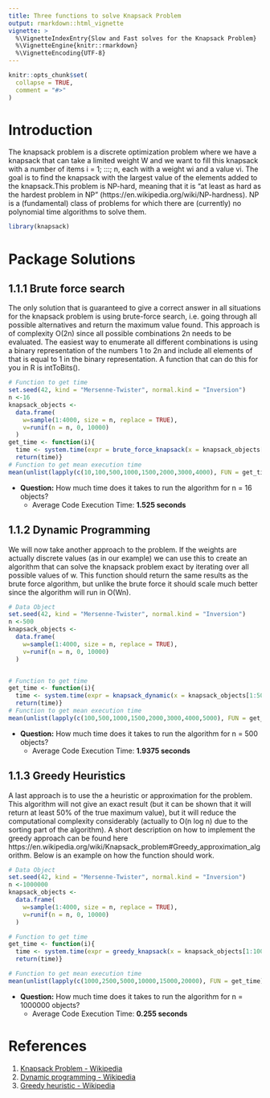 ```yaml
---
title: Three functions to solve Knapsack Problem
output: rmarkdown::html_vignette
vignette: >
  %\VignetteIndexEntry{Slow and Fast solves for the Knapsack Problem}
  %\VignetteEngine{knitr::rmarkdown}
  %\VignetteEncoding{UTF-8}
---
```


```r
knitr::opts_chunk$set(
  collapse = TRUE,
  comment = "#>"
)
```
# Introduction
The knapsack problem is a discrete optimization problem where we have a knapsack that can take a limited weight W and we want to fill this knapsack with a number of items i = 1; :::; n, each with a weight wi and a value vi. The goal is to find the knapsack with the largest value of the elements added to the knapsack.This problem is NP-hard, meaning that it is "at least as hard as the hardest problem in NP"
(https://en.wikipedia.org/wiki/NP-hardness). NP is a (fundamental) class of problems for which there are (currently) no polynomial time algorithms to solve them.

```r
library(knapsack)
```
# Package Solutions
## 1.1.1 Brute force search
The only solution that is guaranteed to give a correct answer in all situations for the knapsack problem is using brute-force search, i.e. going through all possible alternatives and return the maximum value
found. This approach is of complexity O(2n) since all possible combinations 2n needs to be evaluated. The easiest way to enumerate all different combinations is using a binary representation of the numbers 1 to 2n and include all elements of that is equal to 1 in the binary representation. A function that can do this for you in R is intToBits(). 

```r
# Function to get time
set.seed(42, kind = "Mersenne-Twister", normal.kind = "Inversion")
n <-16
knapsack_objects <-
  data.frame(
    w=sample(1:4000, size = n, replace = TRUE),
    v=runif(n = n, 0, 10000)
  )
get_time <- function(i){
  time <- system.time(expr = brute_force_knapsack(x = knapsack_objects[1:16,], W=i))[3]
  return(time)}
# Function to get mean execution time
mean(unlist(lapply(c(10,100,500,1000,1500,2000,3000,4000), FUN = get_time)))
```

- **Question:** How much time does it takes to run the algorithm for n = 16 objects? 
  - Average Code Execution Time: **1.525 seconds**
  
## 1.1.2 Dynamic Programming
We will now take another approach to the problem. If the weights are actually discrete values (as in our example) we can use this to create an algorithm that can solve the knapsack problem exact by iterating
over all possible values of w. This function should return the same results as the brute force algorithm, but unlike the brute force it should scale much better since the algorithm will run in O(Wn).

```r
# Data Object
set.seed(42, kind = "Mersenne-Twister", normal.kind = "Inversion")
n <-500
knapsack_objects <-
  data.frame(
    w=sample(1:4000, size = n, replace = TRUE),
    v=runif(n = n, 0, 10000)
  )


# Function to get time
get_time <- function(i){
  time <- system.time(expr = knapsack_dynamic(x = knapsack_objects[1:500,], W=i))[3]
  return(time)}
# Function to get mean execution time
mean(unlist(lapply(c(100,500,1000,1500,2000,3000,4000,5000), FUN = get_time)))
```

- **Question:** How much time does it takes to run the algorithm for n = 500 objects?
  - Average Code Execution Time: **1.9375 seconds**

## 1.1.3 Greedy Heuristics
A last approach is to use the a heuristic or approximation for the problem. This algorithm will not give an exact result (but it can be shown that it will return at least 50% of the true maximum value),
but it will reduce the computational complexity considerably (actually to O(n log n) due to the sorting part of the algorithm). A short description on how to implement the greedy approach can be found
here https://en.wikipedia.org/wiki/Knapsack_problem#Greedy_approximation_algorithm. Below is an example on how the function should work.
```r
# Data Object
set.seed(42, kind = "Mersenne-Twister", normal.kind = "Inversion")
n <-1000000
knapsack_objects <-
  data.frame(
    w=sample(1:4000, size = n, replace = TRUE),
    v=runif(n = n, 0, 10000)
  )

# Function to get time
get_time <- function(i){
  time <- system.time(expr = greedy_knapsack(x = knapsack_objects[1:1000000,], W=i))[3]
  return(time)}

# Function to get mean execution time
mean(unlist(lapply(c(1000,2500,5000,10000,15000,20000), FUN = get_time)))
```

- **Question:** How much time does it takes to run the algorithm for n = 1000000 objects?
  - Average Code Execution Time: **0.255 seconds**
  

# References
1. [Knapsack Problem - Wikipedia](https://en.wikipedia.org/wiki/Knapsack_problem)
2. [Dynamic programming - Wikipedia](https://en.wikipedia.org/wiki/Knapsack_problem#0.2F1_knapsack_problem)
3. [Greedy heuristic - Wikipedia](https://en.wikipedia.org/wiki/Knapsack_problem#Greedy_approximation_algorithm)
